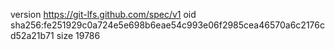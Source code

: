 version https://git-lfs.github.com/spec/v1
oid sha256:fe251929c0a724e5e698b6eae54c993e06f2985cea46570a6c2176cd52a21b71
size 19786
